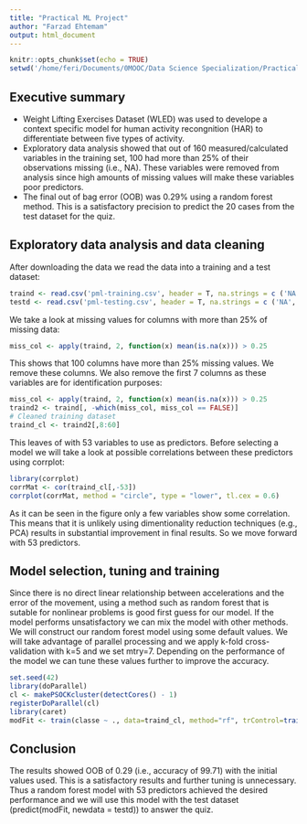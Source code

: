 ```yaml
---
title: "Practical ML Project"
author: "Farzad Ehtemam"
output: html_document
---
```


```r
knitr::opts_chunk$set(echo = TRUE)
setwd('/home/feri/Documents/0MOOC/Data Science Specialization/Practical Machine Learning/Project/')
```

## Executive summary
* Weight Lifting Exercises Dataset (WLED) was used to develope a context specific model for human activity recongnition (HAR) to differentiate between five types of activity.
* Exploratory data analysis showed that out of 160 measured/calculated variables in the training set, 100 had more than 25% of their observations missing (i.e., NA). These variables were removed from analysis since high amounts of missing values will make these variables poor predictors.
* The final out of bag error (OOB) was 0.29% using a random forest method. This is a satisfactory precision to predict the 20 cases from the test dataset for the quiz.

## Exploratory data analysis and data cleaning

After downloading the data we read the data into a training and a test dataset:

```r
traind <- read.csv('pml-training.csv', header = T, na.strings = c ('NA', ''))
testd <- read.csv('pml-testing.csv', header = T, na.strings = c ('NA', ''))
```

We take a look at missing values for columns with more than 25% of missing data:

```r
miss_col <- apply(traind, 2, function(x) mean(is.na(x))) > 0.25
```

This shows that 100 columns have more than 25% missing values. We remove these columns. We also remove the first 7 columns as these variables are for identification purposes:

```r
miss_col <- apply(traind, 2, function(x) mean(is.na(x))) > 0.25
traind2 <- traind[, -which(miss_col, miss_col == FALSE)]
# Cleaned training dataset
traind_cl <- traind2[,8:60]
```

This leaves of with 53 variables to use as predictors. Before selecting a model we will take a look at possible correlations between these predictors using corrplot:

```r
library(corrplot)
corrMat <- cor(traind_cl[,-53])
corrplot(corrMat, method = "circle", type = "lower", tl.cex = 0.6)
```

As it can be seen in the figure only a few variables show some correlation. This means that it is unlikely using dimentionality reduction techniques (e.g., PCA) results in substantial improvement in final results. So we move forward with 53 predictors.

## Model selection, tuning and training

Since there is no direct linear relationship between accelerations and the error of the movement, using a method such as random forest that is sutable for nonlinear problems is good first guess for our model. If the model performs unsatisfactory we can mix the model with other methods. We will construct our random forest model using some default values. We will take advantage of parallel processing and we apply k-fold cross-validation with k=5 and we set mtry=7. Depending on the performance of the model we can tune these values further to improve the accuracy.

```r
set.seed(42)
library(doParallel)
cl <- makePSOCKcluster(detectCores() - 1)
registerDoParallel(cl)
library(caret)
modFit <- train(classe ~ ., data=traind_cl, method="rf", trControl=trainControl(method="cv", number=5), tuneGrid=data.frame(mtry=7), na.action=na.exclude)
```

## Conclusion

The results showed OOB of 0.29 (i.e., accuracy of 99.71) with the initial values used. This is a satisfactory results and further tuning is unnecessary. Thus a random forest model with 53 predictors achieved the desired performance and we will use this model with the test dataset (predict(modFit, newdata = testd)) to answer the quiz.

